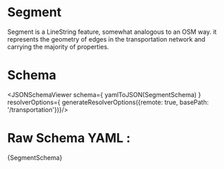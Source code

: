
# Segment

 Segment is a LineString feature, somewhat analogous to an OSM way. it represents the geometry of edges in the transportation network
 and carrying the majority of properties.

# Schema
<JSONSchemaViewer schema={ yamlToJSON(SegmentSchema) } resolverOptions={ generateResolverOptions({remote: true, basePath: '/transportation'})}/>

# Raw Schema YAML :

<CodeBlock language="jsx">{SegmentSchema}</CodeBlock>
